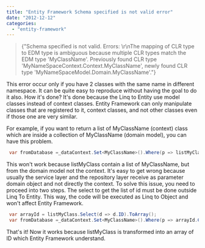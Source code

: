 ```yaml
---
title: "Entity Framework Schema specified is not valid error"
date: "2012-12-12"
categories: 
  - "entity-framework"
---
```


> {"Schema specified is not valid. Errors: \\r\\nThe mapping of CLR type to EDM type is ambiguous because multiple CLR types match the EDM type 'MyClassName'. Previously found CLR type 'MyNameSpaceContext.Context.MyClassName', newly found CLR type 'MyNameSpaceModel.Domain.MyClassName'."}

This error occur only if you have 2 classes with the same name in different namespace. It can be quite easy to reproduce without having the goal to do it also. How it's done? It's done because the Linq to Entity use model classes instead of context classes. Entity Framework can only manipulate classes that are registered to it, context classes, and not other classes even if those one are very similar.

For example, if you want to return a list of MyClassName (context) class which are inside a collection of MyClassName (domain model), you can have this problem.


```csharp
 var fromDatabase =_dataContext.Set<MyClassName>().Where(p => listMyClass.Select(d => d.ID).Contains(p.ID)); 
```

This won't work because listMyClass contain a list of MyClassName, but from the domain model not the context. It's easy to get wrong because usually the service layer and the repository layer receive as parameter domain object and not directly the context. To solve this issue, you need to proceed into two steps. The select to get the list of id must be done outside Linq To Entity. This way, the code will be executed as Linq to Object and won't affect Entity Framework.


```csharp
 var arrayId = listMyClass.Select(d => d.ID).ToArray(); 
 var fromDatabase =_dataContext.Set<MyClassName>().Where(p => arrayId.Contains(p.ID)); 
```

That's it! Now it works because listMyClass is transformed into an array of ID which Entity Framework understand.

